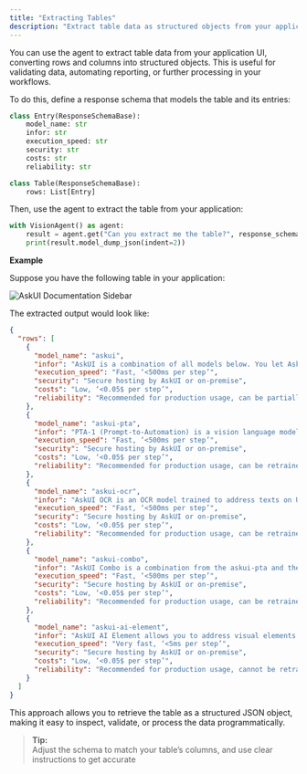 ---
title: "Extracting Tables"
description: "Extract table data as structured objects from your application"
---

You can use the agent to extract table data from your application UI, converting rows and columns into structured objects. This is useful for validating data, automating reporting, or further processing in your workflows.

To do this, define a response schema that models the table and its entries:

```python
class Entry(ResponseSchemaBase):
    model_name: str
    infor: str
    execution_speed: str
    security: str
    costs: str
    reliability: str

class Table(ResponseSchemaBase):
    rows: List[Entry]
```

Then, use the agent to extract the table from your application:

```python
with VisionAgent() as agent:
    result = agent.get("Can you extract me the table?", response_schema=Table)
    print(result.model_dump_json(indent=2))
```

**Example**

Suppose you have the following table in your application:

![AskUI Documentation Sidebar](images/table_website.png)

The extracted output would look like:

```json
{
  "rows": [
    {
      "model_name": "askui",
      "infor": "AskUI is a combination of all models below. You let AskUI decide which model to use based on the task so that you don’t have to worry about selecting the right model, also supports get()",
      "execution_speed": "Fast, ‘<500ms per step’",
      "security": "Secure hosting by AskUI or on-premise",
      "costs": "Low, ‘<0.05$ per step’",
      "reliability": "Recommended for production usage, can be partially retrained"
    },
    {
      "model_name": "askui-pta",
      "infor": "PTA-1 (Prompt-to-Automation) is a vision language model (VLM) trained by AskUI which to address all kinds of UI elements by a textual description e.g. \"Login button\", \"Text login\"",
      "execution_speed": "Fast, ‘<500ms per step’",
      "security": "Secure hosting by AskUI or on-premise",
      "costs": "Low, ‘<0.05$ per step’",
      "reliability": "Recommended for production usage, can be retrained"
    },
    {
      "model_name": "askui-ocr",
      "infor": "AskUI OCR is an OCR model trained to address texts on UI Screens e.g. \"Login\", \"Search\"",        
      "execution_speed": "Fast, ‘<500ms per step’",
      "security": "Secure hosting by AskUI or on-premise",
      "costs": "Low, ‘<0.05$ per step’",
      "reliability": "Recommended for production usage, can be retrained"
    },
    {
      "model_name": "askui-combo",
      "infor": "AskUI Combo is a combination from the askui-pta and the askui-ocr model to improve the accuracy.",   
      "execution_speed": "Fast, ‘<500ms per step’",
      "security": "Secure hosting by AskUI or on-premise",
      "costs": "Low, ‘<0.05$ per step’",
      "reliability": "Recommended for production usage, can be retrained"
    },
    {
      "model_name": "askui-ai-element",
      "infor": "AskUI AI Element allows you to address visual elements like icons or images by demonstrating what you looking for. Therefore, you have to crop out the element and give it a name.",
      "execution_speed": "Very fast, ‘<5ms per step’",
      "security": "Secure hosting by AskUI or on-premise",
      "costs": "Low, ‘<0.05$ per step’",
      "reliability": "Recommended for production usage, cannot be retrained currently"
    }
  ]
}
```

This approach allows you to retrieve the table as a structured JSON object, making it easy to inspect, validate, or process the data programmatically.

> **Tip:**  
> Adjust the schema to match your table’s columns, and use clear instructions to get accurate



